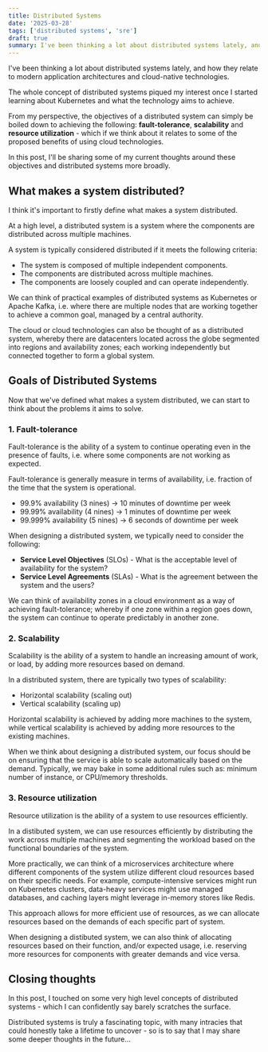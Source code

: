 ```yaml
---
title: Distributed Systems
date: '2025-03-28'
tags: ['distributed systems', 'sre']
draft: true
summary: I've been thinking a lot about distributed systems lately, and how they relate to modern application architectures and cloud-native technologies.
---
```


I've been thinking a lot about distributed systems lately, and how they relate to modern application architectures and cloud-native technologies.

The whole concept of distributed systems piqued my interest once I started learning about Kubernetes and what the technology aims to achieve.

From my perspective, the objectives of a distributed system can simply be boiled down to achieving the following: **fault-tolerance**, **scalability** and **resource utilization** - which if we think about it relates to some of the proposed benefits of using cloud technologies.

In this post, I'll be sharing some of my current thoughts around these objectives and distributed systems more broadly.

## What makes a system distributed?

I think it's important to firstly define what makes a system distributed.

At a high level, a distributed system is a system where the components are distributed across multiple machines.

A system is typically considered distributed if it meets the following criteria:

- The system is composed of multiple independent components.
- The components are distributed across multiple machines.
- The components are loosely coupled and can operate independently. 

We can think of practical examples of distributed systems as Kubernetes or Apache Kafka, i.e. where there are multiple nodes that are working together to achieve a common goal, managed by a central authority.

The cloud or cloud technologies can also be thought of as a distributed system, whereby there are datacenters located across the globe segmented into regions and availability zones; each working independently but connected together to form a global system.

## Goals of Distributed Systems

Now that we've defined what makes a system distributed, we can start to think about the problems it aims to solve.

### 1. Fault-tolerance

Fault-tolerance is the ability of a system to continue operating even in the presence of faults, i.e. where some components are not working as expected.

Fault-tolerance is generally measure in terms of availability, i.e. fraction of the time that the system is operational.

- 99.9% availability (3 nines) -> 10 minutes of downtime per week
- 99.99% availability (4 nines) -> 1 minutes of downtime per week
- 99.999% availability (5 nines) -> 6 seconds of downtime per week

When designing a distributed system, we typically need to consider the following:

- **Service Level Objectives** (SLOs) - What is the acceptable level of availability for the system?
- **Service Level Agreements** (SLAs) - What is the agreement between the system and the users?

We can think of availability zones in a cloud environment as a way of achieving fault-tolerance; whereby if one zone within a region goes down, the system can continue to operate predictably in another zone.

### 2. Scalability

Scalability is the ability of a system to handle an increasing amount of work, or load, by adding more resources based on demand.

In a distributed system, there are typically two types of scalability:

- Horizontal scalability (scaling out)
- Vertical scalability (scaling up)

Horizontal scalability is achieved by adding more machines to the system, while vertical scalability is achieved by adding more resources to the existing machines.

When we think about designing a distributed system, our focus should be on ensuring that the service is able to scale automatically based on the demand. Typically, we may bake in some additional rules such as: minimum number of instance, or CPU/memory thresholds.

### 3. Resource utilization

Resource utilization is the ability of a system to use resources efficiently.

In a distibuted system, we can use resources efficiently by distributing the work across multiple machines and segmenting the workload based on the functional boundaries of the system.

More practically, we can think of a microservices architecture where different components of the system utilize different cloud resources based on their specific needs. For example, compute-intensive services might run on Kubernetes clusters, data-heavy services might use managed databases, and caching layers might leverage in-memory stores like Redis.

This approach allows for more efficient use of resources, as we can allocate resources based on the demands of each specific part of system.

When designing a distibuted system, we can also think of allocating resources based on their function, and/or expected usage, i.e. reserving more resources for components with greater demands and vice versa.

## Closing thoughts

In this post, I touched on some very high level concepts of distributed systems - which I can confidently say barely scratches the surface.

Distributed systems is truly a fascinating topic, with many intracies that could honestly take a lifetime to uncover - so is to say that I may share some deeper thoughts in the future...
